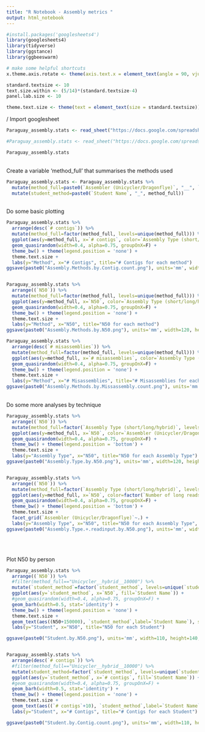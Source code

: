 ```yaml
---
title: "R Notebook - Assembly metrics "
output: html_notebook
---
```



```r
#install.packages('googlesheets4')
library(googlesheets4)
library(tidyverse)
library(ggstance)
library(ggbeeswarm)

# make some helpful shortcuts
x.theme.axis.rotate <- theme(axis.text.x = element_text(angle = 90, vjust = 0.5, hjust=1))

standard.textsize <- 10
text.size.within <- (5/14)*(standard.textsize-4)
panel.lab.size <- 10

theme.text.size <- theme(text = element_text(size = standard.textsize))

```


/ 
Import googlesheet 
```r
Paraguay_assembly.stats <- read_sheet("https://docs.google.com/spreadsheets/d/14HD7J1yyjgJAATjsHBSMbVS16jMsDYbaGWazVfjqRBc/edit?usp=sharing", sheet="Instructor_Testing")

#Paraguay_assembly.stats <- read_sheet("https://docs.google.com/spreadsheets/d/14HD7J1yyjgJAATjsHBSMbVS16jMsDYbaGWazVfjqRBc/edit?usp=sharing", sheet="Student_Results")

Paraguay_assembly.stats
```
\
Create a variable 'method_full' that summarises the methods used
```r
Paraguay_assembly.stats <- Paraguay_assembly.stats %>%
  mutate(method_full=paste0(`Assembler (Unicycler/Dragonflye)`, "__", `Assembly Type (short/long/hybrid)`, "__", `Number of long reads (if used)`)) %>%
  mutate(student_method=paste0(`Student Name`, "_", method_full))

```

\
Do some basic plotting
```r
Paraguay_assembly.stats %>%
  arrange(desc(`# contigs`)) %>%
  mutate(method_full=factor(method_full, levels=unique(method_full))) %>%
  ggplot(aes(y=method_full, x=`# contigs`, color=`Assembly Type (short/long/hybrid)`)) +
  geom_quasirandom(width=0.4, alpha=0.75, groupOnX=F) +
  theme_bw() + theme(legend.position = 'none') + 
  theme.text.size + 
  labs(y="Method", x="# Contigs", title="# Contigs for each method")
ggsave(paste0("Assembly.Methods.by.Contig.count.png"), units='mm', width=120, height=70, device='png', dpi=300)


Paraguay_assembly.stats %>%
  arrange((`N50`)) %>%
  mutate(method_full=factor(method_full, levels=unique(method_full))) %>%
  ggplot(aes(y=method_full, x=`N50`, color=`Assembly Type (short/long/hybrid)`)) +
  geom_quasirandom(width=0.4, alpha=0.75, groupOnX=F) +
  theme_bw() + theme(legend.position = 'none') + 
  theme.text.size +
  labs(y="Method", x="N50", title="N50 for each method")
ggsave(paste0("Assembly.Methods.by.N50.png"), units='mm', width=120, height=70, device='png', dpi=300)

Paraguay_assembly.stats %>%
  arrange(desc(`# misassemblies`)) %>%
  mutate(method_full=factor(method_full, levels=unique(method_full))) %>%
  ggplot(aes(y=method_full, x=`# misassemblies`, color=`Assembly Type (short/long/hybrid)`)) +
  geom_quasirandom(width=0.4, alpha=0.75, groupOnX=F) +
  theme_bw() + theme(legend.position = 'none') + 
  theme.text.size +
  labs(y="Method", x="# Misassemblies", title="# Misassemblies for each method")
ggsave(paste0("Assembly.Methods.by.Missassembly.count.png"), units='mm', width=120, height=70, device='png', dpi=300)

```

\
Do some more analyses by technique
```r
Paraguay_assembly.stats %>%
  arrange((`N50`)) %>%
  mutate(method_full=factor(`Assembly Type (short/long/hybrid)`, levels=unique(`Assembly Type (short/long/hybrid)`))) %>%
  ggplot(aes(y=method_full, x=`N50`, color=`Assembler (Unicycler/Dragonflye)`)) +
  geom_quasirandom(width=0.4, alpha=0.75, groupOnX=F) +
  theme_bw() + theme(legend.position = 'bottom') + 
  theme.text.size +
  labs(y="Assembly Type", x="N50", title="N50 for each Assembly Type")
ggsave(paste0("Assembly.Type.by.N50.png"), units='mm', width=120, height=60, device='png', dpi=300)


Paraguay_assembly.stats %>%
  arrange((`N50`)) %>%
  mutate(method_full=factor(`Assembly Type (short/long/hybrid)`, levels=unique(`Assembly Type (short/long/hybrid)`))) %>%
  ggplot(aes(y=method_full, x=`N50`, color=factor(`Number of long reads (if used)`))) +
  geom_quasirandom(width=0.4, alpha=0.75, groupOnX=F) +
  theme_bw() + theme(legend.position = 'bottom') + 
  theme.text.size + 
  facet_grid(`Assembler (Unicycler/Dragonflye)`~.) +
  labs(y="Assembly Type", x="N50", title="N50 for each Assembly Type", color="# Long Reads")
ggsave(paste0("Assembly.Type.+.readinput.by.N50.png"), units='mm', width=120, height=90, device='png', dpi=300)
```
\
\

Plot N50 by person
```r
Paraguay_assembly.stats %>%
  arrange((`N50`)) %>%
  #filter(method_full=="Unicycler__hybrid__10000") %>%
  mutate(`student_method`=factor(`student_method`, levels=unique(`student_method`))) %>%
  ggplot(aes(y=`student_method`, x=`N50`, fill=`Student Name`)) +
  #geom_quasirandom(width=0.4, alpha=0.75, groupOnX=F) +
  geom_barh(width=0.5, stat='identity') + 
  theme_bw() + theme(legend.position = 'none') + 
  theme.text.size + 
  geom_text(aes((N50+150000), `student_method`,label=`Student Name`), size=3) +
  labs(y="Student", x="N50", title="N50 for each Student")

ggsave(paste0("Student.by.N50.png"), units='mm', width=110, height=140, device='png', dpi=900)


Paraguay_assembly.stats %>%
  arrange(desc(`# contigs`)) %>%
  #filter(method_full=="Unicycler__hybrid__10000") %>%
  mutate(student_method=factor(`student_method`, levels=unique(`student_method`))) %>%
  ggplot(aes(y=`student_method`, x=`# contigs`, fill=`Student Name`)) +
  #geom_quasirandom(width=0.4, alpha=0.75, groupOnX=F) +
  geom_barh(width=0.5, stat='identity') + 
  theme_bw() + theme(legend.position = 'none') + 
  theme.text.size + 
  geom_text(aes((`# contigs`+10), `student_method`,label=`Student Name`)) +
  labs(y="Student", x="# Contigs", title="# Contigs for each Student")

ggsave(paste0("Student.by.Contig.count.png"), units='mm', width=110, height=140, device='png', dpi=900)

```


